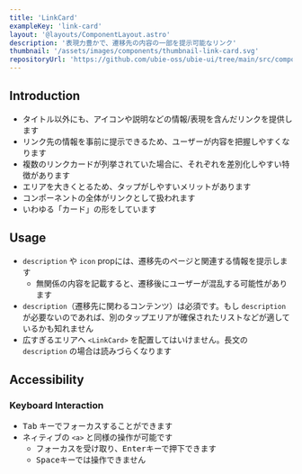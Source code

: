 ```yaml
---
title: 'LinkCard'
exampleKey: 'link-card'
layout: '@layouts/ComponentLayout.astro'
description: '表現力豊かで、遷移先の内容の一部を提示可能なリンク'
thumbnail: '/assets/images/components/thumbnail-link-card.svg'
repositoryUrl: 'https://github.com/ubie-oss/ubie-ui/tree/main/src/components/LinkCard'
---
```


## Introduction

- タイトル以外にも、アイコンや説明などの情報/表現を含んだリンクを提供します
- リンク先の情報を事前に提示できるため、ユーザーが内容を把握しやすくなります
- 複数のリンクカードが列挙されていた場合に、それぞれを差別化しやすい特徴があります
- エリアを大きくとるため、タップがしやすいメリットがあります
- コンポーネントの全体がリンクとして扱われます
- いわゆる「カード」の形をしています

## Usage

- `description` や `icon` propには、遷移先のページと関連する情報を提示します
  - 無関係の内容を記載すると、遷移後にユーザーが混乱する可能性があります
- `description`（遷移先に関わるコンテンツ）は必須です。もし `description` が必要ないのであれば、別のタップエリアが確保されたリストなどが適しているかも知れません
- 広すぎるエリアへ `<LinkCard>` を配置してはいけません。長文の `description` の場合は読みづらくなります

## Accessibility

### Keyboard Interaction

- <kbd>Tab</kbd> キーでフォーカスすることができます
- ネィティブの `<a>` と同様の操作が可能です
  - フォーカスを受け取り、<kbd>Enter</kbd>キーで押下できます
  - <kbd>Space</kbd>キーでは操作できません
